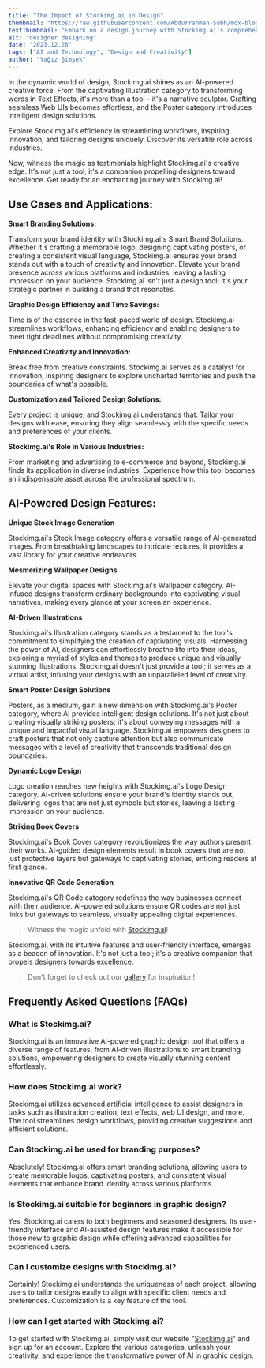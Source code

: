 ```yaml
---
title: "The Impact of Stockimg.ai in Design"
thumbnail: "https://raw.githubusercontent.com/Abdurrahman-Subh/mdx-blog/main/images/26-cover.png"
textThumbnail: "Embark on a design journey with Stockimg.ai's comprehensive guide, exploring Aesthetics, User-Centered Design, and Creativity. Elevate your designs, from AI-powered Illustrations to Smart Brand Solutions, and witness the transformative impact of Stockimg.ai in streamlining workflows, inspiring innovation, and tailoring designs uniquely."
alt: "designer designing"
date: "2023.12.26"
tags: ["AI and Technology", "Design and Creativity"]
author: "Yağız Şimşek"
---
```


<CustomImage
    src="https://raw.githubusercontent.com/Abdurrahman-Subh/mdx-blog/main/images/26-cover.png"
    alt="designer designing"
/>

In the dynamic world of design, Stockimg.ai shines as an AI-powered creative force. From the captivating Illustration category to transforming words in Text Effects, it's more than a tool – it's a narrative sculptor. Crafting seamless Web UIs becomes effortless, and the Poster category introduces intelligent design solutions.

Explore Stockimg.ai's efficiency in streamlining workflows, inspiring innovation, and tailoring designs uniquely. Discover its versatile role across industries.

Now, witness the magic as testimonials highlight Stockimg.ai's creative edge. It's not just a tool; it's a companion propelling designers toward excellence. Get ready for an enchanting journey with Stockimg.ai!

## Use Cases and Applications:

**Smart Branding Solutions:**

Transform your brand identity with Stockimg.ai's Smart Brand Solutions. Whether it's crafting a memorable logo, designing captivating posters, or creating a consistent visual language, Stockimg.ai ensures your brand stands out with a touch of creativity and innovation. Elevate your brand presence across various platforms and industries, leaving a lasting impression on your audience. Stockimg.ai isn't just a design tool; it's your strategic partner in building a brand that resonates.

**Graphic Design Efficiency and Time Savings:**

Time is of the essence in the fast-paced world of design. Stockimg.ai streamlines workflows, enhancing efficiency and enabling designers to meet tight deadlines without compromising creativity.

**Enhanced Creativity and Innovation:**

Break free from creative constraints. Stockimg.ai serves as a catalyst for innovation, inspiring designers to explore uncharted territories and push the boundaries of what's possible.

**Customization and Tailored Design Solutions:**

Every project is unique, and Stockimg.ai understands that. Tailor your designs with ease, ensuring they align seamlessly with the specific needs and preferences of your clients.

**Stockimg.ai's Role in Various Industries:**

From marketing and advertising to e-commerce and beyond, Stockimg.ai finds its application in diverse industries. Experience how this tool becomes an indispensable asset across the professional spectrum.

## AI-Powered Design Features:

**Unique Stock Image Generation**
<CustomImage
    src="https://raw.githubusercontent.com/Abdurrahman-Subh/mdx-blog/main/images/26-stockimage.png"
    alt="stockimg.ai stock image"
/>

Stockimg.ai's Stock Image category offers a versatile range of AI-generated images. From breathtaking landscapes to intricate textures, it provides a vast library for your creative endeavors.

**Mesmerizing Wallpaper Designs**
<CustomImage
    src="https://raw.githubusercontent.com/Abdurrahman-Subh/mdx-blog/main/images/26-wallpaper.png"
    alt="stockimg.ai wallpaper"
/>

Elevate your digital spaces with Stockimg.ai's Wallpaper category. AI-infused designs transform ordinary backgrounds into captivating visual narratives, making every glance at your screen an experience.

**AI-Driven Illustrations**
<CustomImage
    src="https://raw.githubusercontent.com/Abdurrahman-Subh/mdx-blog/main/images/26-illustration.png"
    alt="stockimg.ai illustration"
/>

Stockimg.ai's Illustration category stands as a testament to the tool's commitment to simplifying the creation of captivating visuals. Harnessing the power of AI, designers can effortlessly breathe life into their ideas, exploring a myriad of styles and themes to produce unique and visually stunning illustrations. Stockimg.ai doesn't just provide a tool; it serves as a virtual artist, infusing your designs with an unparalleled level of creativity.

**Smart Poster Design Solutions**
<CustomImage
    src="https://raw.githubusercontent.com/Abdurrahman-Subh/mdx-blog/main/images/26-poster.png"
    alt="stockimg.ai poster"
/>

Posters, as a medium, gain a new dimension with Stockimg.ai's Poster category, where AI provides intelligent design solutions. It's not just about creating visually striking posters; it's about conveying messages with a unique and impactful visual language. Stockimg.ai empowers designers to craft posters that not only capture attention but also communicate messages with a level of creativity that transcends traditional design boundaries.

**Dynamic Logo Design**
<CustomImage
    src="https://media.stockimg.ai/dalle-logo/V3sRHHrqJJM5.png"
    alt="stockimg.ai logo"
/>

Logo creation reaches new heights with Stockimg.ai's Logo Design category. AI-driven solutions ensure your brand's identity stands out, delivering logos that are not just symbols but stories, leaving a lasting impression on your audience.

**Striking Book Covers**
<CustomImage
    src="https://raw.githubusercontent.com/Abdurrahman-Subh/mdx-blog/main/images/26-book.jpg"
    alt="stockimg.ai book cover"
/>

Stockimg.ai's Book Cover category revolutionizes the way authors present their works. AI-guided design elements result in book covers that are not just protective layers but gateways to captivating stories, enticing readers at first glance.

**Innovative QR Code Generation**
<CustomImage
    src="https://raw.githubusercontent.com/Abdurrahman-Subh/mdx-blog/main/images/26-qr.png"
    alt="stockimg.ai qr"
/>

Stockimg.ai's QR Code category redefines the way businesses connect with their audience. AI-powered solutions ensure QR codes are not just links but gateways to seamless, visually appealing digital experiences.

> Witness the magic unfold with [Stockimg.ai](https://stockimg.ai/)!

Stockimg.ai, with its intuitive features and user-friendly interface, emerges as a beacon of innovation. It's not just a tool; it's a creative companion that propels designers towards excellence.

> Don't forget to check out our [gallery](https://stockimg.ai/) for inspiration!

## Frequently Asked Questions (FAQs)

### What is Stockimg.ai?

Stockimg.ai is an innovative AI-powered graphic design tool that offers a diverse range of features, from AI-driven illustrations to smart branding solutions, empowering designers to create visually stunning content effortlessly.

### How does Stockimg.ai work?

Stockimg.ai utilizes advanced artificial intelligence to assist designers in tasks such as illustration creation, text effects, web UI design, and more. The tool streamlines design workflows, providing creative suggestions and efficient solutions.

### Can Stockimg.ai be used for branding purposes?

Absolutely! Stockimg.ai offers smart branding solutions, allowing users to create memorable logos, captivating posters, and consistent visual elements that enhance brand identity across various platforms.

### Is Stockimg.ai suitable for beginners in graphic design?

Yes, Stockimg.ai caters to both beginners and seasoned designers. Its user-friendly interface and AI-assisted design features make it accessible for those new to graphic design while offering advanced capabilities for experienced users.

### Can I customize designs with Stockimg.ai?

Certainly! Stockimg.ai understands the uniqueness of each project, allowing users to tailor designs easily to align with specific client needs and preferences. Customization is a key feature of the tool.

### How can I get started with Stockimg.ai?

To get started with Stockimg.ai, simply visit our website "[Stockimg.ai](https://stockimg.ai/)" and sign up for an account. Explore the various categories, unleash your creativity, and experience the transformative power of AI in graphic design.
